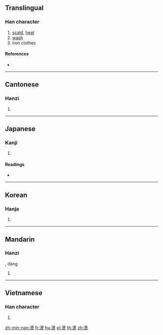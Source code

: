{{also|烫}}
==Translingual==

===Han character===
{{Han char|rn=86|rad=火|as=12|sn=16|four=36809|canj=EHF}}

# [[scald]], [[heat]]
# [[wash]]
# iron clothes

====References====
* {{Han ref|kx=0684.010|dkj=19435|dj=1096.040|hdz=32238.030|uh=71D9|ud=29145|bh=BF53|bd=48979}}

----

==Cantonese==

===Hanzi===
{{yue-hanzi|jyut=|y=tong3|sim=烫}}

# {{defn|lang=yue|sort=火12}}

----

==Japanese==

===Kanji===
{{ja-kanji|grade=|rs=火12}}

# {{defn|lang=ja|sort=火12}}

====Readings====
* {{ja-readings|on=[[とう]] (tō), [[どう]] (dō)|kun=[[あたためる]] (atatameru)}}

----

==Korean==

===Hanja===
{{ko-hanja|hangeul=탕|eumhun=|rv=tang|mr=t'ang|y=thang}}

# {{defn|lang=ko|sort=火12}}

----

==Mandarin==

===Hanzi===
{{cmn-hanzi|sim=烫|pin=[[tàng]] ([[tang4]])|wg=t'ang<sup>4</sup>}}, dàng

# {{defn|lang=cmn|sort=火12}}

----

==Vietnamese==

===Han character===
{{vi-hantu|[[năng]], [[nãng]], [[nắng]]|rs=火12}}

# {{defn|lang=vi|sort=火12}}

[[zh-min-nan:燙]]
[[fr:燙]]
[[hu:燙]]
[[pl:燙]]
[[th:燙]]
[[zh:燙]]